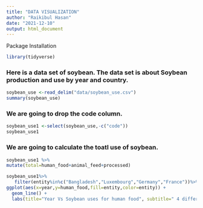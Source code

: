 ```yaml
---
title: "DATA VISUALIZATION"
author: "Raikibul Hasan"
date: "2021-12-10"
output: html_document
---
```

Package Installation

```r

library(tidyverse)
```

### Here is a data set of soybean. The data set is about Soybean production and use by year and country.

```r
soybean_use <-read_delim("data/soybean_use.csv")
summary(soybean_use)
```

### We are going to drop the code column.

```r
soybean_use1 <-select(soybean_use,-c("code"))
soybean_use1

```

### We are going to calculate the toatl use of soybean.
```r
soybean_use1 %>%
mutate(total=human_food+animal_feed+processed)

```


```r
soybean_use1%>%
   filter(entity%in%c("Bangladesh","Luxembourg","Germany","France"))%>%
ggplot(aes(x=year,y=human_food,fill=entity,color=entity)) + 
  geom_line() +  
  labs(title="Year Vs Soybean uses for human food", subtitle=" 4 different countries(Bangladesh,Luxembourg,Germany,France)", y="Soybean uses for human food ", x="year")
```



